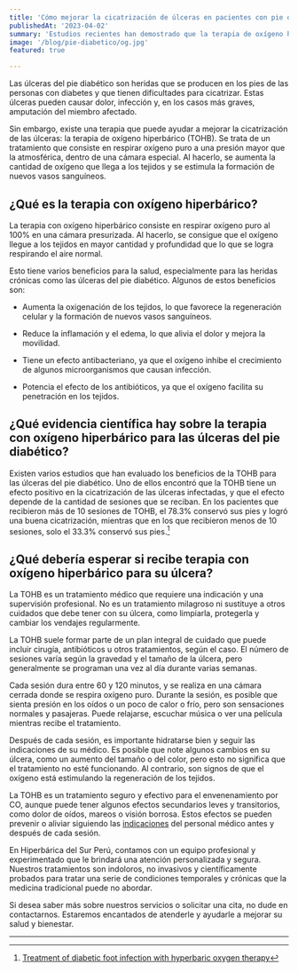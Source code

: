 ```yaml
---
title: 'Cómo mejorar la cicatrización de úlceras en pacientes con pie diabético'
publishedAt: '2023-04-02'
summary: 'Estudios recientes han demostrado que la terapia de oxígeno hiperbárico (TOHB) puede mejorar la cicatrización de las úlceras en pacientes con pie diabético isquémico.'
image: '/blog/pie-diabetico/og.jpg'
featured: true

---
```


Las úlceras del pie diabético son heridas que se producen en los pies de las personas con diabetes y que tienen dificultades para cicatrizar. Estas úlceras pueden causar dolor, infección y, en los casos más graves, amputación del miembro afectado.

Sin embargo, existe una terapia que puede ayudar a mejorar la cicatrización de las úlceras: la terapia de oxígeno hiperbárico (TOHB). Se trata de un tratamiento que consiste en respirar oxígeno puro a una presión mayor que la atmosférica, dentro de una cámara especial. Al hacerlo, se aumenta la cantidad de oxígeno que llega a los tejidos y se estimula la formación de nuevos vasos sanguíneos.

## ¿Qué es la terapia con oxígeno hiperbárico?

La terapia con oxígeno hiperbárico consiste en respirar oxígeno puro al 100% en una cámara presurizada. Al hacerlo, se consigue que el oxígeno llegue a los tejidos en mayor cantidad y profundidad que lo que se logra respirando el aire normal.

Esto tiene varios beneficios para la salud, especialmente para las heridas crónicas como las úlceras del pie diabético. Algunos de estos beneficios son:

- Aumenta la oxigenación de los tejidos, lo que favorece la regeneración celular y la formación de nuevos vasos sanguíneos.

- Reduce la inflamación y el edema, lo que alivia el dolor y mejora la movilidad.

- Tiene un efecto antibacteriano, ya que el oxígeno inhibe el crecimiento de algunos microorganismos que causan infección.

- Potencia el efecto de los antibióticos, ya que el oxígeno facilita su penetración en los tejidos.

## ¿Qué evidencia científica hay sobre la terapia con oxígeno hiperbárico para las úlceras del pie diabético?

Existen varios estudios que han evaluado los beneficios de la TOHB para las úlceras del pie diabético. Uno de ellos encontró que la TOHB tiene un efecto positivo en la cicatrización de las úlceras infectadas, y que el efecto depende de la cantidad de sesiones que se reciban. En los pacientes que recibieron más de 10 sesiones de TOHB, el 78.3% conservó sus pies y logró una buena cicatrización, mientras que en los que recibieron menos de 10 sesiones, solo el 33.3% conservó sus pies.[^1]

## ¿Qué debería esperar si recibe terapia con oxígeno hiperbárico para su úlcera?

La TOHB es un tratamiento médico que requiere una indicación y una supervisión profesional. No es un tratamiento milagroso ni sustituye a otros cuidados que debe tener con su úlcera, como limpiarla, protegerla y cambiar los vendajes regularmente.

La TOHB suele formar parte de un plan integral de cuidado que puede incluir cirugía, antibióticos u otros tratamientos, según el caso. El número de sesiones varía según la gravedad y el tamaño de la úlcera, pero generalmente se programan una vez al día durante varias semanas.

Cada sesión dura entre 60 y 120 minutos, y se realiza en una cámara cerrada donde se respira oxígeno puro. Durante la sesión, es posible que sienta presión en los oídos o un poco de calor o frío, pero son sensaciones normales y pasajeras. Puede relajarse, escuchar música o ver una película mientras recibe el tratamiento.

Después de cada sesión, es importante hidratarse bien y seguir las indicaciones de su médico. Es posible que note algunos cambios en su úlcera, como un aumento del tamaño o del color, pero esto no significa que el tratamiento no esté funcionando. Al contrario, son signos de que el oxígeno está estimulando la regeneración de los tejidos.

La TOHB es un tratamiento seguro y efectivo para el envenenamiento por CO, aunque puede tener algunos efectos secundarios leves y transitorios, como dolor de oídos, mareos o visión borrosa. Estos efectos se pueden prevenir o aliviar siguiendo las [indicaciones](/blog/recomendaciones) del personal médico antes y después de cada sesión.

En Hiperbárica del Sur Perú, contamos con un equipo profesional y experimentado que le brindará una atención personalizada y segura. Nuestros tratamientos son indoloros, no invasivos y científicamente probados para tratar una serie de condiciones temporales y crónicas que la medicina tradicional puede no abordar.

Si desea saber más sobre nuestros servicios o solicitar una cita, no dude en contactarnos. Estaremos encantados de atenderle y ayudarle a mejorar su salud y bienestar.

---

[^1]: [Treatment of diabetic foot infection with hyperbaric oxygen therapy](https://www.sciencedirect.com/science/article/abs/pii/S1268773109000757)
